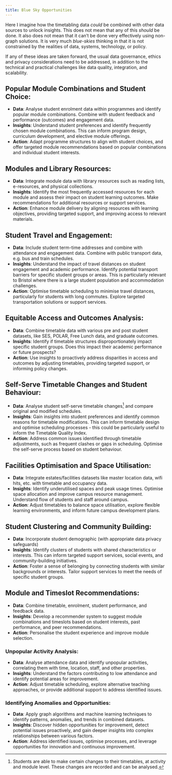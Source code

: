 ```yaml
---
title: Blue Sky Opportunities
---
```


Here I imagine how the timetabling data *could* be combined with other data sources to unlock insights.  This does not mean that any of this *should* be done.  It also does not mean that it can't be done very effectively using non-graph solutions.  It is very much *blue-skies* thinking in that it is not constrained by the realities of data, systems, technology, or policy.

If any of these ideas are taken forward, the usual data governance, ethics and privacy considerations need to be addressed, in addition to the technical and practical challenges like data quality, integration, and scalability.

## Popular Module Combinations and Student Choice:

* **Data**: Analyse student enrolment data within programmes and identify popular module combinations.  Combine with student feedback and performance (outcomes) and engagement data.  
* **Insights**: Understand student preferences and identify frequently chosen module combinations. This can inform program design, curriculum development, and elective module offerings.
* **Action**: Adapt programme structures to align with student choices, and offer targeted module recommendations based on popular combinations and individual student interests.

## Modules and Library Resources:

* **Data**: Integrate module data with library resources such as reading lists, e-resources, and physical collections.
* **Insights**: Identify the most frequently accessed resources for each module and assess their impact on student learning outcomes.  Make recommendations for additional resources or support services.
* **Action**: Enhance module delivery by aligning resources with learning objectives, providing targeted support, and improving access to relevant materials.

## Student Travel and Engagement:

* **Data**: Include student term-time addresses and combine with attendance and engagement data.  Combine with public transport data, e.g. bus and train schedules.
* **Insights**: Understand the impact of travel distances on student engagement and academic performance. Identify potential transport barriers for specific student groups or areas.  This is particularly relevant to Bristol where there is a large student population and accommodation challenges. 
* **Action**: Optimise timetable scheduling to minimise travel distances, particularly for students with long commutes. Explore targeted transportation solutions or support services.

## Equitable Access and Outcomes Analysis:

* **Data**: Combine timetable data with various pre and post student datasets, like SES, POLAR, Free Lunch data, and graduate outcomes.
* **Insights**: Identify if timetable structures disproportionately impact specific student groups. Does this impact their academic performance or future prospects?
* **Action**: Use insights to proactively address disparities in access and outcomes by adjusting timetables, providing targeted support, or informing policy changes.


## Self-Serve Timetable Changes and Student Behaviour:

* **Data**: Analyse student self-serve timetable changes[^11] and compare original and modified schedules.
* **Insights**: Gain insights into student preferences and identify common reasons for timetable modifications. This can inform timetable design and optimise scheduling processes - this could be particularly useful to inform the Timetable Quality Index.
* **Action**: Address common issues identified through timetable adjustments, such as frequent clashes or gaps in scheduling. Optimise the self-serve process based on student behaviour.

[^11]: Students are able to make certain changes to their timetables, at activity and module level.  These changes are recorded and can be analysed.


## Facilities Optimisation and Space Utilisation:

* **Data**: Integrate estates/facilities datasets like master location data, wifi hits, etc. with timetable and occupancy data.
* **Insights**: Identify underutilised spaces and peak usage times. Optimise space allocation and improve campus resource management.  Understand flow of students and staff around campus.
* **Action**: Adjust timetables to balance space utilisation, explore flexible learning environments, and inform future campus development plans.

## Student Clustering and Community Building:

* **Data**: Incorporate student demographic (with appropriate data privacy safeguards)
* **Insights**: Identify clusters of students with shared characteristics or interests. This can inform targeted support services, social events, and community-building initiatives.
* **Action**: Foster a sense of belonging by connecting students with similar backgrounds or interests. Tailor support services to meet the needs of specific student groups.

## Module and Timeslot Recommendations:

* **Data**: Combine timetable, enrolment, student performance, and feedback data.
* **Insights**: Develop a recommender system to suggest module combinations and timeslots based on student interests, past performance, and peer recommendations.
* **Action**: Personalise the student experience and improve module selection. 
  
### Unpopular Activity Analysis:

* **Data**: Analyse attendance data and identify unpopular activities, correlating them with time, location, staff, and other properties.
* **Insights**: Understand the factors contributing to low attendance and identify potential areas for improvement.
* **Action**: Adjust timetable scheduling, explore alternative teaching approaches, or provide additional support to address identified issues.


### Identifying Anomalies and Opportunities:

* **Data**: Apply graph algorithms and machine learning techniques to identify patterns, anomalies, and trends in combined datasets.
* **Insights**: Discover hidden opportunities for improvement, detect potential issues proactively, and gain deeper insights into complex relationships between various factors.
* **Action**: Address identified issues, optimise processes, and leverage opportunities for innovation and continuous improvement.
